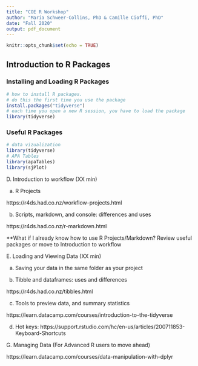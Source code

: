 ```yaml
---
title: "COE R Workshop"
author: "Maria Schweer-Collins, PhD & Camille Cioffi, PhD"
date: "Fall 2020"
output: pdf_document
---
```


```r
knitr::opts_chunk$set(echo = TRUE)
```

## Introduction to R Packages 
### Installing and Loading R Packages
```r
# how to install R packages.
# do this the first time you use the package
install.packages("tidyverse")
# each time you open a new R session, you have to load the package
library(tidyverse)
```

### Useful R Packages
<div class="fold s o">
```r
# data vizualization
library(tidyverse)
# APA Tables
library(apaTables)
library(sjPlot)

```
</div>


D. Introduction to workflow (XX min) 

a. R Projects 

https://r4ds.had.co.nz/workflow-projects.html 

b. Scripts, markdown, and console: differences and uses  

https://r4ds.had.co.nz/r-markdown.html 

 

**What if I already know how to use R Projects/Markdown? Review useful packages or move to Introduction to workflow 

 

E. Loading and Viewing Data (XX min) 

a. Saving your data in the same folder as your project 

b. Tibble and dataframes: uses and differences 

https://r4ds.had.co.nz/tibbles.html 

c. Tools to preview data, and summary statistics  

https://learn.datacamp.com/courses/introduction-to-the-tidyverse  

d. Hot keys: https://support.rstudio.com/hc/en-us/articles/200711853-Keyboard-Shortcuts 

 

G. Managing Data (For Advanced R users to move ahead) 

https://learn.datacamp.com/courses/data-manipulation-with-dplyr 


